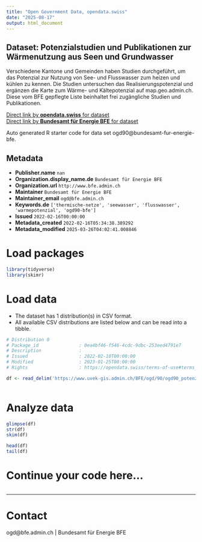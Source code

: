 ```yaml
---
title: "Open Government Data, opendata.swiss"
date: "2025-08-17"
output: html_document
---
```


## Dataset: Potenzialstudien und Publikationen zur Wärmenutzung aus Seen und Grundwasser

Verschiedene Kantone und Gemeinden haben Studien durchgeführt, um das Potenzial zur Nutzung von See- und Flusswasser zum heizen und kühlen zu kennen. Die Studien untersuchen das Realisierungspotenzial und ergänzen die Karte zum Wärme- und Kältepotenzial auf map.geo.admin.ch.
Diese vom BFE gepflegte Liste beinhaltet frei zugängliche Studien und Publikationen.

[Direct link by **opendata.swiss** for dataset](https://opendata.swiss/de/dataset/potenzialstudien-und-publikationen-zur-warmenutzung-aus-seen-und-grundwasser)<br>
[Direct link by **Bundesamt für Energie BFE** for dataset](https://www.bfe.admin.ch/bfe/de/home/versorgung/digitalisierung-und-geoinformation/geoinformation/geodaten/wasser/potenzial-waermenutzung-gewaesser.html)

Auto generated R starter code for data set ogd90@bundesamt-fur-energie-bfe.

## Metadata

- **Publisher.name** `nan`
- **Organization.display_name.de** `Bundesamt für Energie BFE`
- **Organization.url** `http://www.bfe.admin.ch`
- **Maintainer** `Bundesamt für Energie BFE`
- **Maintainer_email** `ogd@bfe.admin.ch`
- **Keywords.de** `['thermische-netze', 'seewasser', 'flusswasser', 'warmepotenzial', 'ogd90-bfe']`
- **Issued** `2022-02-16T00:00:00`
- **Metadata_created** `2022-02-16T05:34:38.389292`
- **Metadata_modified** `2025-03-26T04:02:41.008846`


# Load packages

```r

library(tidyverse)
library(skimr)

```

# Load data

-   The dataset has 1 distribution(s) in CSV format.
-   All available CSV distributions are listed below and can be read into a tibble.

```r

# Distribution 0
# Package_id               : 0ea4bf46-f546-4cdc-9dbc-253eed4791e7
# Description              : 
# Issued                   : 2022-02-10T00:00:00
# Modified                 : 2023-01-25T00:00:00
# Rights                   : https://opendata.swiss/terms-of-use#terms_by

df <- read_delim('https://www.uvek-gis.admin.ch/BFE/ogd/90/ogd90_potenzialstudien_waermenutzung.csv')



```

# Analyze data

```r

glimpse(df)
str(df)
skim(df)

head(df)
tail(df)

```

# Continue your code here...

```r

```

------------------------------------------------------------------------

# Contact

ogd@bfe.admin.ch | Bundesamt für Energie BFE
